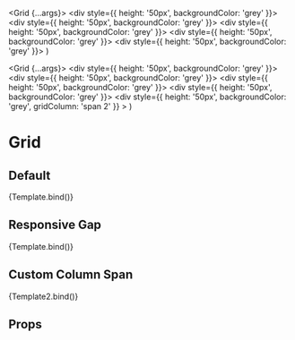 
  <Grid {...args}>
    <div style={{ height: '50px', backgroundColor: 'grey' }}></div>
    <div style={{ height: '50px', backgroundColor: 'grey' }}></div>
    <div style={{ height: '50px', backgroundColor: 'grey' }}></div>
    <div style={{ height: '50px', backgroundColor: 'grey' }}></div>
    <div style={{ height: '50px', backgroundColor: 'grey' }}></div>
  </Grid>
)

  <Grid {...args}>
    <div style={{ height: '50px', backgroundColor: 'grey' }}></div>
    <div style={{ height: '50px', backgroundColor: 'grey' }}></div>
    <div style={{ height: '50px', backgroundColor: 'grey' }}></div>
    <div style={{ height: '50px', backgroundColor: 'grey' }}></div>
    <div
      style={{ height: '50px', backgroundColor: 'grey', gridColumn: 'span 2' }}
    ></div>
  </Grid>
)

<Meta title='Components/Grid' component={Grid} />

# Grid

## Default

<Canvas>
  <Story
    name='Default'
    args={{
      columnRatio: ['1', '1:1', '1:1:1'],
      rowGap: '50px',
      columnGap: '30px'
    }}
  >
    {Template.bind()}
  </Story>
</Canvas>

## Responsive Gap

<Canvas>
  <Story
    name='Responsive Gap'
    args={{
      columnRatio: ['1', '1:1', '1:1:1'],
      rowGap: ['10px', '30px', '50px'],
      columnGap: ['20px', '25px', '30px']
    }}
  >
    {Template.bind()}
  </Story>
</Canvas>

## Custom Column Span

<Canvas>
  <Story
    name='Column Span'
    args={{
      columnRatio: ['1', '1:1', '1:1:1'],
      rowGap: '50px',
      columnGap: ['0px', '30px']
    }}
  >
    {Template2.bind()}
  </Story>
</Canvas>

## Props

<ArgsTable of={Grid} />
